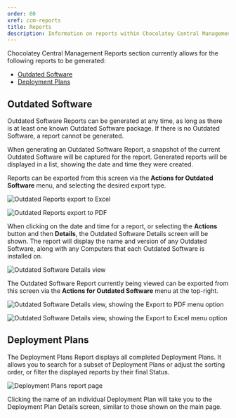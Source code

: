 ```yaml
---
order: 60
xref: ccm-reports
title: Reports
description: Information on reports within Chocolatey Central Management
---
```


Chocolatey Central Management Reports section currently allows for the following reports to be generated:

- [Outdated Software](#outdated-software)
- [Deployment Plans](#deployment-plans)

## Outdated Software

Outdated Software Reports can be generated at any time, as long as there is at least one known Outdated Software package.
If there is no Outdated Software, a report cannot be generated.

When generating an Outdated Software Report, a snapshot of the current Outdated Software will be captured for the report.
Generated reports will be displayed in a list, showing the date and time they were created.

Reports can be exported from this screen via the **Actions for Outdated Software** menu, and selecting the desired export type.

![Outdated Reports export to Excel](https://img.chocolatey.org/docs/ccm-playwright/reports/outdated-software/table-row-button-action-dropdown-menu-export-to-excel.png)

![Outdated Reports export to PDF](https://img.chocolatey.org/docs/ccm-playwright/reports/outdated-software/table-row-button-action-dropdown-menu-export-to-pdf.png)

When clicking on the date and time for a report, or selecting the **Actions** button and then **Details**, the Outdated Software Details screen will be shown.
The report will display the name and version of any Outdated Software, along with any Computers that each Outdated Software is installed on.

![Outdated Software Details view](https://img.chocolatey.org/docs/ccm-playwright/reports/outdated-software/details/screen.png)

The Outdated Software Report currently being viewed can be exported from this screen via the **Actions for Outdated Software** menu at the top-right.

![Outdated Software Details view, showing the Export to PDF menu option](https://img.chocolatey.org/docs/ccm-playwright/reports/outdated-software/details/button-action-dropdown-menu-export-to-pdf.png)

![Outdated Software Details view, showing the Export to Excel menu option](https://img.chocolatey.org/docs/ccm-playwright/reports/outdated-software/details/button-action-dropdown-menu-export-to-excel.png)

## Deployment Plans

The Deployment Plans Report displays all completed Deployment Plans. It allows you to search for a subset of Deployment Plans or adjust the sorting order, or filter the displayed reports by their final Status.

![Deployment Plans report page](https://img.chocolatey.org/docs/ccm-playwright/deployment-plans/completed/screen.png)

Clicking the name of an individual Deployment Plan will take you to the Deployment Plan Details screen, similar to those shown on the main <Xref title="Deployment Plans" value="ccm-deployments" /> page.
